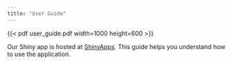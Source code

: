 ```yaml
---
title: "User Guide"
---
```


{{< pdf user_guide.pdf width=1000 height=600 >}}

Our Shiny app is hosted at [ShinyApps](https://kjcpaas.shinyapps.io/isss608-202324g4/). This guide helps you understand how to use the application.
